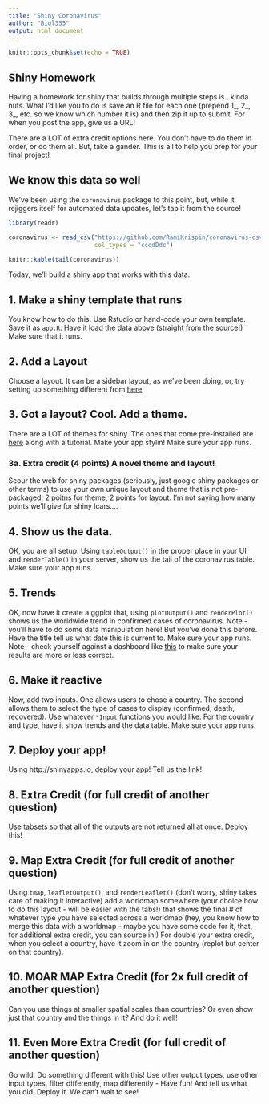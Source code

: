 ```yaml
---
title: "Shiny Coronavirus"
author: "Biol355"
output: html_document
---
```


```r
knitr::opts_chunk$set(echo = TRUE)
```

## Shiny Homework
Having a homework for shiny that builds through multiple steps is...kinda nuts. What I'd like you to do is save an R file for each one (prepend 1_, 2_, 3_, etc. so we know which number it is) and then zip it up to submit. For when you post the app, give us a URL!

There are a LOT of extra credit options here. You don't have to do them in order, or do them all. But, take a gander. This is all to help you prep for your final project!

## We know this data so well

We've been using the `coronavirus` package to this point, but, while it rejiggers itself for automated data updates, let's tap it from the source!

```r
library(readr)

coronavirus <- read_csv("https://github.com/RamiKrispin/coronavirus-csv/raw/master/coronavirus_dataset.csv",
                        col_types = "ccddDdc")
```

```r
knitr::kable(tail(coronavirus))
```

Today, we'll build a shiny app that works with this data.


## 1. Make a shiny template that runs

You know how to do this. Use Rstudio or hand-code your own template. Save it as `app.R`. Have it load the data above (straight from the source!) Make sure that it runs. 

## 2. Add a Layout

Choose a layout. It can be a sidebar layout, as we've been doing, or, try setting up something different from [here](https://shiny.rstudio.com/articles/layout-guide.html)

## 3. Got a layout? Cool. Add a theme.
There are a LOT of themes for shiny. The ones that come pre-installed are [here](https://rstudio.github.io/shinythemes/) along with a tutorial. Make your app stylin! Make sure your app runs.

### 3a. Extra credit (4 points) A novel theme and layout!
Scour the web for shiny packages (seriously, just google shiny packages or other terms) to use your own unique layout and theme that is not pre-packaged. 2 poitns for theme, 2 points for layout. I'm not saying how many points we'll give for shiny lcars....

## 4. Show us the data. 

OK, you are all setup. Using `tableOutput()` in the proper place in your UI and `renderTable()` in your server, show us the tail of the coronavirus table. Make sure your app runs.

## 5. Trends

OK, now have it create a ggplot that, using `plotOutput()` and `renderPlot()` shows us the worldwide trend in confirmed cases of coronavirus. Note - you'll have to do some data manipulation here! But you've done this before. Have the title tell us what date this is current to. Make sure your app runs. Note - check yourself against a dashboard like [this](https://ramikrispin.github.io/coronavirus_dashboard/) to make sure your results are more or less correct.

## 6. Make it reactive

Now, add two inputs. One allows users to chose a country. The second allows them to select the type of cases to display (confirmed, death, recovered). Use whatever `*Input` functions you would like. For the country and type, have it show trends and the data table. Make sure your app runs.

## 7. Deploy your app!
Using http://shinyapps.io, deploy your app! Tell us the link!

## 8. Extra Credit (for full credit of another question)
Use [tabsets](https://shiny.rstudio.com/articles/tabsets.html) so that all of the outputs are not returned all at once. Deploy this!

## 9. Map Extra Credit (for full credit of another question)

Using `tmap`, `leafletOutput()`, and `renderLeaflet()` (don't worry, shiny takes care of making it interactive) add a worldmap somewhere (your choice how to do this layout - will be easier with the tabs!) that shows the final # of whatever type you have selected across a worldmap (hey, you know how to merge this data with a worldmap - maybe you have some code for it, that, for additional extra credit, you can source in!) For double your extra credit, when you select a country, have it zoom in on the country (replot but center on that country).

## 10. MOAR MAP Extra Credit (for 2x full credit of another question)
Can you use things at smaller spatial scales than countries?  Or even show just that country and the things in it? And do it well!

## 11. Even More Extra Credit (for full credit of another question)

Go wild. Do something different with this! Use other output types, use other input types, filter differently, map differently - Have fun! And tell us what you did. Deploy it. We can't wait to see!


